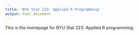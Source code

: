 ```yaml
---
title: 'BYU Stat 223: Applied R Programming'
output: html_document
---
```


This is the homepage for BYU Stat 223: Applied R programming.